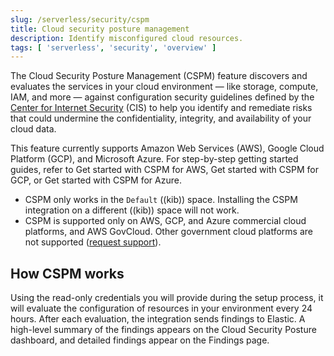 ```yaml
---
slug: /serverless/security/cspm
title: Cloud security posture management
description: Identify misconfigured cloud resources.
tags: [ 'serverless', 'security', 'overview' ]
---
```


<div id="cspm"></div>

The Cloud Security Posture Management (CSPM) feature discovers and evaluates the services in your cloud environment — like storage, compute, IAM, and more — against configuration security guidelines defined by the [Center for Internet Security](https://www.cisecurity.org/) (CIS) to help you identify and remediate risks that could undermine the confidentiality, integrity, and availability of your cloud data.

This feature currently supports Amazon Web Services (AWS), Google Cloud Platform (GCP), and Microsoft Azure. For step-by-step getting started guides, refer to <DocLink slug="/serverless/security/cspm-get-started">Get started with CSPM for AWS</DocLink>, <DocLink slug="/serverless/security/cspm-get-started-gcp">Get started with CSPM for GCP</DocLink>, or <DocLink slug="/serverless/security/cspm-get-started-azure">Get started with CSPM for Azure</DocLink>.

<DocCallOut title="Requirements">

* CSPM only works in the `Default` ((kib)) space. Installing the CSPM integration on a different ((kib)) space will not work. 
* CSPM is supported only on AWS, GCP, and Azure commercial cloud platforms, and AWS GovCloud. Other government cloud platforms are not supported ([request support](https://github.com/elastic/kibana/issues/new/choose)).

</DocCallOut>

<div id="cspm-how-it-works"></div>

## How CSPM works

Using the read-only credentials you will provide during the setup process, it will evaluate the configuration of resources in your environment every 24 hours.
After each evaluation, the integration sends findings to Elastic. A high-level summary of the findings appears on the <DocLink slug="/serverless/security/cloud-posture-dashboard-dash">Cloud Security Posture dashboard</DocLink>, and detailed findings appear on the <DocLink slug="/serverless/security/cspm-findings-page">Findings page</DocLink>.

